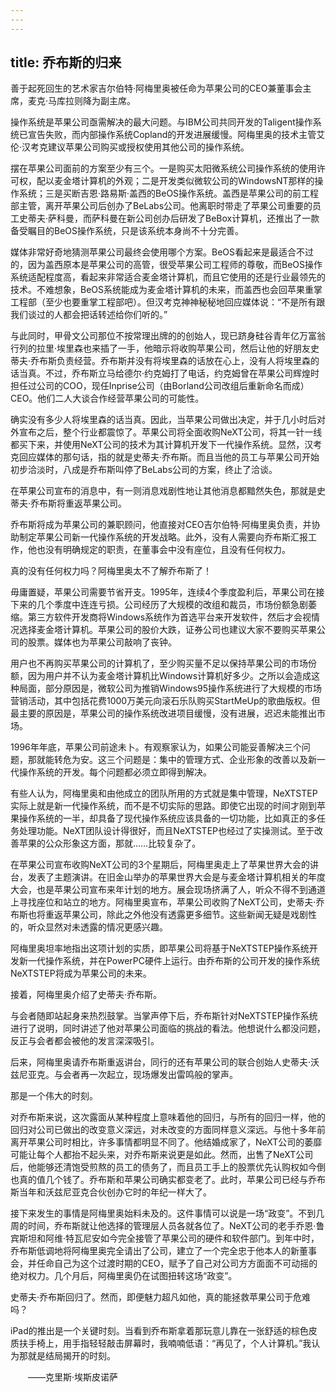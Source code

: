```yaml
---
---
---
```

title: 乔布斯的归来
---




善于起死回生的艺术家吉尔伯特·阿梅里奥被任命为苹果公司的CEO兼董事会主席，麦克·马库拉则降为副主席。

操作系统是苹果公司亟需解决的最大问题。与IBM公司共同开发的Taligent操作系统已宣告失败，而内部操作系统Copland的开发进展缓慢。阿梅里奥的技术主管艾伦·汉考克建议苹果公司购买或授权使用其他公司的操作系统。

摆在苹果公司面前的方案至少有三个。一是购买太阳微系统公司操作系统的使用许可权，配以麦金塔计算机的外观；二是开发类似微软公司的WindowsNT那样的操作系统；三是买断吉恩·路易斯·盖西的BeOS操作系统。盖西是苹果公司的前工程部主管，离开苹果公司后创办了BeLabs公司。他离职时带走了苹果公司重要的员工史蒂夫·萨科曼，而萨科曼在新公司创办后研发了BeBox计算机，还推出了一款备受瞩目的BeOS操作系统，只是该系统本身尚不十分完善。

媒体非常好奇地猜测苹果公司最终会使用哪个方案。BeOS看起来是最适合不过的，因为盖西原本是苹果公司的高管，很受苹果公司工程师的尊敬，而BeOS操作系统适配程度高，看起来非常适合麦金塔计算机，而且它使用的还是行业最领先的技术。不难想象，BeOS系统能成为麦金塔计算机的未来，而盖西也会回苹果重掌工程部（至少也要重掌工程部吧）。但汉考克神神秘秘地回应媒体说：“不是所有跟我们谈过的人都会把话转述给你们听的。”

与此同时，甲骨文公司那位不按常理出牌的的创始人，现已跻身硅谷青年亿万富翁行列的拉里·埃里森也来插了一手，他暗示将收购苹果公司，然后让他的好朋友史蒂夫·乔布斯负责经营。乔布斯并没有将埃里森的话放在心上，没有人将埃里森的话当真。不过，乔布斯立马给德尔·约克姆打了电话，约克姆曾在苹果公司辉煌时担任过公司的COO，现任Inprise公司（由Borland公司改组后重新命名而成）CEO。他们二人大谈合作经营苹果公司的可能性。

确实没有多少人将埃里森的话当真。因此，当苹果公司做出决定，并于几小时后对外宣布之后，整个行业都震惊了。苹果公司将全面收购NeXT公司，将其一针一线都买下来，并使用NeXT公司的技术为其计算机开发下一代操作系统。显然，汉考克回应媒体的那句话，指的就是史蒂夫·乔布斯。而且当他的员工与苹果公司开始初步洽淡时，八成是乔布斯叫停了BeLabs公司的方案，终止了洽谈。

在苹果公司宣布的消息中，有一则消息戏剧性地让其他消息都黯然失色，那就是史蒂夫·乔布斯将重返苹果公司。

乔布斯将成为苹果公司的兼职顾问，他直接对CEO吉尔伯特·阿梅里奥负责，并协助制定苹果公司新一代操作系统的开发战略。此外，没有人需要向乔布斯汇报工作，他也没有明确规定的职责，在董事会中没有座位，且没有任何权力。

真的没有任何权力吗？阿梅里奥太不了解乔布斯了！

毋庸置疑，苹果公司需要节省开支。1995年，连续4个季度盈利后，苹果公司在接下来的几个季度中连连亏损。公司经历了大规模的改组和裁员，市场份额急剧萎缩。第三方软件开发商将Windows系统作为首选平台来开发软件，然后才会视情况选择麦金塔计算机。苹果公司的股价大跌，证券公司也建议大家不要购买苹果公司的股票。媒体也为苹果公司敲响了丧钟。

用户也不再购买苹果公司的计算机了，至少购买量不足以保持苹果公司的市场份额，因为用户并不认为麦金塔计算机比Windows计算机好多少。之所以会造成这种局面，部分原因是，微软公司为推销Windows95操作系统进行了大规模的市场营销活动，其中包括花费1000万美元向滚石乐队购买StartMeUp的歌曲版权。但最主要的原因是，苹果公司的操作系统改进项目缓慢，没有进展，迟迟未能推出市场。

1996年年底，苹果公司前途未卜。有观察家认为，如果公司能妥善解决三个问题，那就能转危为安。这三个问题是：集中的管理方式、企业形象的改善以及新一代操作系统的开发。每个问题都必须立即得到解决。

有些人认为，阿梅里奥和由他成立的团队所用的方式就是集中管理，NeXTSTEP实际上就是新一代操作系统，而不是不切实际的思路。即使它出现的时间才刚到苹果操作系统的一半，却具备了现代操作系统应该具备的一切功能，比如真正的多任务处理功能。NeXT团队设计得很好，而且NeXTSTEP也经过了实操测试。至于改善苹果的公众形象这方面，那就……比较复杂了。

在苹果公司宣布收购NeXT公司的3个星期后，阿梅里奥走上了苹果世界大会的讲台，发表了主题演讲。在旧金山举办的苹果世界大会是与麦金塔计算机相关的年度大会，也是苹果公司宣布来年计划的地方。展会现场挤满了人，听众不得不到通道上寻找座位和站立的地方。阿梅里奥宣布，苹果公司收购了NeXT公司，史蒂夫·乔布斯也将重返苹果公司，除此之外他没有透露更多细节。这些新闻无疑是戏剧性的，听众显然对未透露的情况更感兴趣。

阿梅里奥坦率地指出这项计划的实质，即苹果公司将基于NeXTSTEP操作系统开发新一代操作系统，并在PowerPC硬件上运行。由乔布斯的公司开发的操作系统NeXTSTEP将成为苹果公司的未来。

接着，阿梅里奥介绍了史蒂夫·乔布斯。

与会者随即站起身来热烈鼓掌。当掌声停下后，乔布斯针对NeXTSTEP操作系统进行了说明，同时讲述了他对苹果公司面临的挑战的看法。他想说什么都没问题，反正与会者都会被他的发言深深吸引。

后来，阿梅里奥请乔布斯重返讲台，同行的还有苹果公司的联合创始人史蒂夫·沃兹尼亚克。与会者再一次起立，现场爆发出雷鸣般的掌声。

那是一个伟大的时刻。

对乔布斯来说，这次露面从某种程度上意味着他的回归，与所有的回归一样，他的回归对公司已做出的改变意义深远，对未改变的方面同样意义深远。与他十多年前离开苹果公司时相比，许多事情都明显不同了。他结婚成家了，NeXT公司的萎靡可能让每个人都抬不起头来，对乔布斯来说更是如此。然而，出售了NeXT公司后，他能够还清饱受煎熬的员工的债务了，而且员工手上的股票优先认购权如今倒也真的值几个钱了。乔布斯和苹果公司确实都变老了。此时，苹果公司已经与乔布斯当年和沃兹尼亚克合伙创办它时的年纪一样大了。

接下来发生的事情是阿梅里奥始料未及的。这件事情可以说是一场“政变”。不到几周的时间，乔布斯就让他选择的管理层人员各就各位了。NeXT公司的老手乔恩·鲁宾斯坦和阿维·特瓦尼安如今完全接管了苹果公司的硬件和软件部门。到年中时，乔布斯低调地将阿梅里奥完全请出了公司，建立了一个完全忠于他本人的新董事会，并任命自己为这个过渡时期的CEO，赋予了自己对公司方方面面不可动摇的绝对权力。几个月后，阿梅里奥仍在试图扭转这场“政变”。

史蒂夫·乔布斯回归了。然而，即便魅力超凡如他，真的能拯救苹果公司于危难吗？





iPad的推出是一个关键时刻。当看到乔布斯拿着那玩意儿靠在一张舒适的棕色皮质扶手椅上，用手指轻轻敲击屏幕时，我喃喃低语：“再见了，个人计算机。”我认为那就是结局揭开的时刻。

　　——克里斯·埃斯皮诺萨